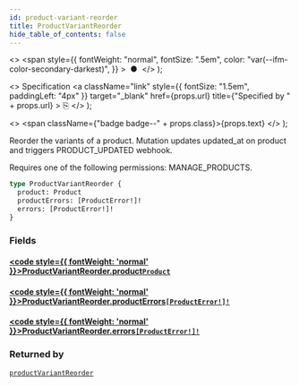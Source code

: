 ```yaml
---
id: product-variant-reorder
title: ProductVariantReorder
hide_table_of_contents: false
---
```


  <>
    <span
      style={{
        fontWeight: "normal",
        fontSize: ".5em",
        color: "var(--ifm-color-secondary-darkest)",
      }}
    >
      &nbsp;●&nbsp;
    </span>
  </>
);

  <>
    Specification
    <a
      className="link"
      style={{ fontSize: "1.5em", paddingLeft: "4px" }}
      target="\_blank"
      href={props.url}
      title={"Specified by " + props.url}
    >
      ⎘
    </a>
  </>
);

  <>
    <span className={"badge badge--" + props.class}>{props.text}</span>
  </>
);

Reorder the variants of a product. Mutation updates updated_at on product and triggers PRODUCT_UPDATED webhook.

Requires one of the following permissions: MANAGE_PRODUCTS.

```graphql
type ProductVariantReorder {
  product: Product
  productErrors: [ProductError!]!
  errors: [ProductError!]!
}
```

### Fields

#### [<code style={{ fontWeight: 'normal' }}>ProductVariantReorder.<b>product</b></code>](#)<Bullet />[`Product`](../../api-reference/products/objects/product) <Badge class="secondary" text="object"/> <Badge class="secondary" text="products"/>

>

#### [<code style={{ fontWeight: 'normal' }}>ProductVariantReorder.<b>productErrors</b></code>](#)<Bullet />[`[ProductError!]!`](../../api-reference/products/objects/product-error) <Badge class="secondary" text="non-null"/> <Badge class="secondary" text="object"/> <Badge class="secondary" text="products"/>

>

#### [<code style={{ fontWeight: 'normal' }}>ProductVariantReorder.<b>errors</b></code>](#)<Bullet />[`[ProductError!]!`](../../api-reference/products/objects/product-error) <Badge class="secondary" text="non-null"/> <Badge class="secondary" text="object"/> <Badge class="secondary" text="products"/>

>

### Returned by

[`productVariantReorder`](../../api-reference/products/mutations/product-variant-reorder) <Badge class="secondary" text="mutation"/>
